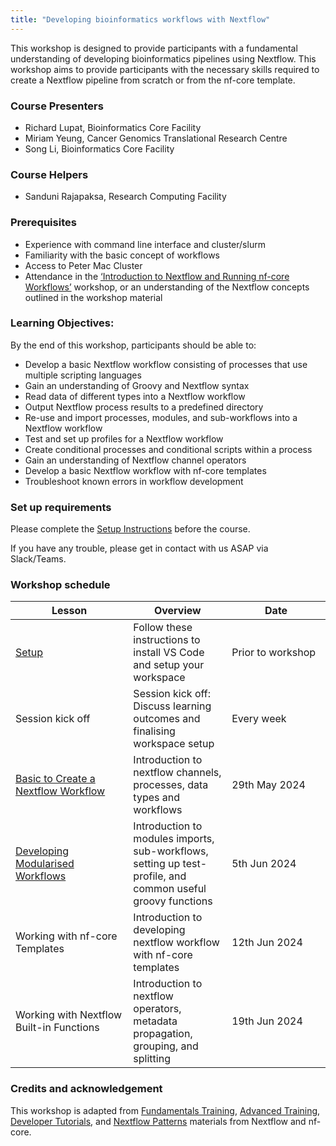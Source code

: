 ```yaml
---
title: "Developing bioinformatics workflows with Nextflow"
---
```


This workshop is designed to provide participants with a fundamental understanding of developing bioinformatics pipelines using Nextflow. This workshop aims to provide participants with the necessary skills required to create a Nextflow pipeline from scratch or from the nf-core template. 

### Course Presenters

- Richard Lupat, Bioinformatics Core Facility
- Miriam Yeung, Cancer Genomics Translational Research Centre
- Song Li, Bioinformatics Core Facility

### Course Helpers

- Sanduni Rajapaksa, Research Computing Facility

### Prerequisites

- Experience with command line interface and cluster/slurm
- Familiarity with the basic concept of workflows
- Access to Peter Mac Cluster
- Attendance in the ['Introduction to Nextflow and Running nf-core Workflows'](./1_intro_run_nf.qmd) workshop, or an understanding of the Nextflow concepts outlined in the workshop material 

### Learning Objectives:
By the end of this workshop, participants should be able to:

- Develop a basic Nextflow workflow consisting of processes that use multiple scripting languages
- Gain an understanding of Groovy and Nextflow syntax
- Read data of different types into a Nextflow workflow
- Output Nextflow process results to a predefined directory
- Re-use and import processes, modules, and sub-workflows into a Nextflow workflow
- Test and set up profiles for a Nextflow workflow
- Create conditional processes and conditional scripts within a process
- Gain an understanding of Nextflow channel operators 
- Develop a basic Nextflow workflow with nf-core templates 
- Troubleshoot known errors in workflow development

### Set up requirements
Please complete the [Setup Instructions](../workshops/00_setup.html) before the course.

If you have any trouble, please get in contact with us ASAP via Slack/Teams.

### Workshop schedule

| Lesson     | Overview | Date | 
|------------|----------| ---------- |
| [Setup](../workshops/00_setup.html)| Follow these instructions to install VS Code and setup your workspace | Prior to workshop | 
| Session kick off| Session kick off: Discuss learning outcomes and finalising workspace setup | Every week |
| [Basic to Create a Nextflow Workflow](../workshops/3.1_creating_a_workflow.html)| Introduction to nextflow channels, processes, data types and workflows | 29th May 2024 | 
| [Developing Modularised Workflows](../workshops/4.1_modules.html) | Introduction to modules imports, sub-workflows, setting up test-profile, and common useful groovy functions | 5th Jun 2024 | 
| Working with nf-core Templates | Introduction to developing nextflow workflow with nf-core templates | 12th Jun 2024 | 
| Working with Nextflow Built-in Functions | Introduction to nextflow operators, metadata propagation, grouping, and splitting | 19th Jun 2024 | 


### Credits and acknowledgement

This workshop is adapted from [Fundamentals Training](https://training.nextflow.io/basic_training/), [Advanced Training](https://training.nextflow.io/advanced/), [Developer Tutorials](https://nf-co.re/docs/contributing/tutorials/creating_with_nf_core#creating-a-pipeline), and [Nextflow Patterns](https://nextflow-io.github.io/patterns/) materials from Nextflow and nf-core.